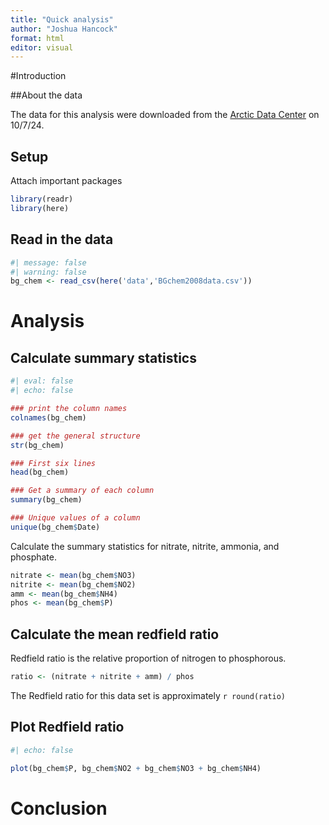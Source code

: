```yaml
---
title: "Quick analysis"
author: "Joshua Hancock"
format: html
editor: visual
---
```


#Introduction

##About the data

The data for this analysis were downloaded from the [Arctic Data Center](https://arcticdata.io/catalog/view/doi:10.18739/A25T3FZ8X) on 10/7/24.

## Setup

Attach important packages

```r
library(readr)
library(here)
```

## Read in the data

```r
#| message: false
#| warning: false
bg_chem <- read_csv(here('data','BGchem2008data.csv'))
```

# Analysis

## Calculate summary statistics

```r
#| eval: false
#| echo: false

### print the column names 
colnames(bg_chem)

### get the general structure
str(bg_chem)

### First six lines
head(bg_chem)

### Get a summary of each column 
summary(bg_chem)

### Unique values of a column
unique(bg_chem$Date)

```

Calculate the summary statistics for nitrate, nitrite, ammonia, and phosphate.

```r
nitrate <- mean(bg_chem$NO3)
nitrite <- mean(bg_chem$NO2)
amm <- mean(bg_chem$NH4)
phos <- mean(bg_chem$P)
```

## Calculate the mean redfield ratio

Redfield ratio is the relative proportion of nitrogen to phosphorous.

```r
ratio <- (nitrate + nitrite + amm) / phos
```

The Redfield ratio for this data set is approximately `r round(ratio)`

## Plot Redfield ratio

```r
#| echo: false

plot(bg_chem$P, bg_chem$NO2 + bg_chem$NO3 + bg_chem$NH4)

```

# Conclusion
